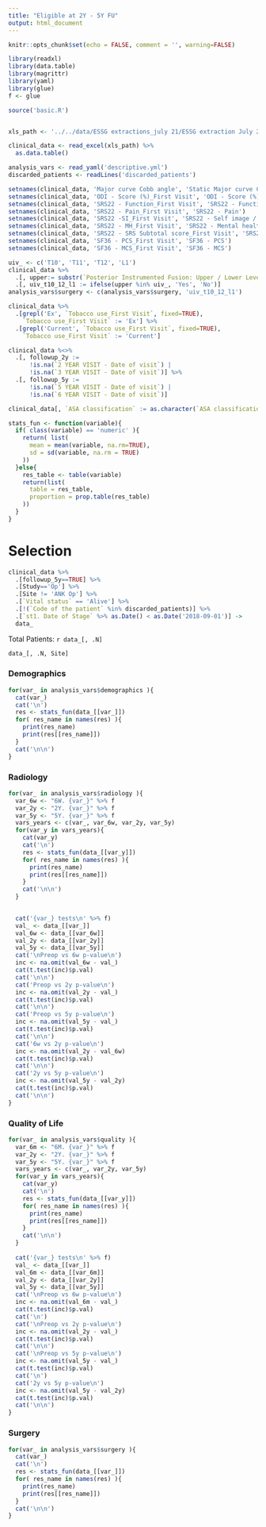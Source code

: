 ```yaml
---
title: "Eligible at 2Y - 5Y FU"
output: html_document
---
```


```r
knitr::opts_chunk$set(echo = FALSE, comment = '', warning=FALSE)
```

```r
library(readxl)
library(data.table)
library(magrittr)
library(yaml)
library(glue)
f <- glue

source('basic.R')


xls_path <- '../../data/ESSG extractions_july 21/ESSG extraction July 2021 DEF.xlsx'

clinical_data <- read_excel(xls_path) %>% 
  as.data.table()

analysis_vars <- read_yaml('descriptive.yml')
discarded_patients <- readLines('discarded_patients')
```

```r
setnames(clinical_data, 'Major curve Cobb angle', 'Static Major curve Cobb angle')
setnames(clinical_data, 'ODI - Score (%)_First Visit', 'ODI - Score (%)')
setnames(clinical_data, 'SRS22 - Function_First Visit', 'SRS22 - Function / Activity')
setnames(clinical_data, 'SRS22 - Pain_First Visit', 'SRS22 - Pain')
setnames(clinical_data, 'SRS22 -SI_First Visit', 'SRS22 - Self image / Appearance')
setnames(clinical_data, 'SRS22 - MH_First Visit', 'SRS22 - Mental health')
setnames(clinical_data, 'SRS22 - SRS Subtotal score_First Visit', 'SRS22 - SRS Subtotal score')
setnames(clinical_data, 'SF36 - PCS_First Visit', 'SF36 - PCS')
setnames(clinical_data, 'SF36 - MCS_First Visit', 'SF36 - MCS') 
```

```r
uiv_ <- c('T10', 'T11', 'T12', 'L1')
clinical_data %>% 
  .[, upper:= substr(`Posterior Instrumented Fusion: Upper / Lower Levels`, 1, 2)] %>% 
  .[, uiv_t10_12_l1 := ifelse(upper %in% uiv_, 'Yes', 'No')]
analysis_vars$surgery <- c(analysis_vars$surgery, 'uiv_t10_12_l1')

clinical_data %>% 
  .[grepl('Ex', `Tobacco use_First Visit`, fixed=TRUE),
    `Tobacco use_First Visit` := 'Ex'] %>% 
  .[grepl('Current', `Tobacco use_First Visit`, fixed=TRUE), 
    `Tobacco use_First Visit` := 'Current'] 

clinical_data %<>% 
  .[, followup_2y := 
      !is.na(`2 YEAR VISIT - Date of visit`) | 
      !is.na(`3 YEAR VISIT - Date of visit`)] %>% 
  .[, followup_5y := 
      !is.na(`5 YEAR VISIT - Date of visit`) | 
      !is.na(`6 YEAR VISIT - Date of visit`)]

clinical_data[, `ASA classification` := as.character(`ASA classification`)]
```

```r
stats_fun <- function(variable){
  if( class(variable) == 'numeric' ){
    return( list(
      mean = mean(variable, na.rm=TRUE),
      sd = sd(variable, na.rm = TRUE)
    ))
  }else{
    res_table <- table(variable)
    return(list(
      table = res_table, 
      proportion = prop.table(res_table)
    ))
  }
}
```

# Selection

```r
clinical_data %>% 
  .[followup_5y==TRUE] %>% 
  .[Study=='Op'] %>% 
  .[Site != 'ANK Op'] %>% 
  .[`Vital status` == 'Alive'] %>% 
  .[!(`Code of the patient` %in% discarded_patients)] %>% 
  .[`st1. Date of Stage` %>% as.Date() < as.Date('2018-09-01')] ->
  data_
```

Total Patients: `r data_[, .N]`

```r
data_[, .N, Site]
```


### Demographics
```r
for(var_ in analysis_vars$demographics ){
  cat(var_)
  cat('\n')
  res <- stats_fun(data_[[var_]])
  for( res_name in names(res) ){
    print(res_name)
    print(res[[res_name]])
  }
  cat('\n\n')
}
```


### Radiology
```r
for(var_ in analysis_vars$radiology ){
  var_6w <- "6W. {var_}" %>% f
  var_2y <- "2Y. {var_}" %>% f
  var_5y <- "5Y. {var_}" %>% f
  vars_years <- c(var_, var_6w, var_2y, var_5y)
  for(var_y in vars_years){
    cat(var_y)
    cat('\n')
    res <- stats_fun(data_[[var_y]])
    for( res_name in names(res) ){
      print(res_name)
      print(res[[res_name]])
    }
    cat('\n\n')
  }

    
  cat('{var_} tests\n' %>% f)
  val_ <- data_[[var_]]
  val_6w <- data_[[var_6w]]
  val_2y <- data_[[var_2y]]
  val_5y <- data_[[var_5y]]
  cat('\nPreop vs 6w p-value\n')
  inc <- na.omit(val_6w - val_)
  cat(t.test(inc)$p.val)
  cat('\n\n')
  cat('Preop vs 2y p-value\n')
  inc <- na.omit(val_2y - val_)
  cat(t.test(inc)$p.val)
  cat('\n\n')
  cat('Preop vs 5y p-value\n')
  inc <- na.omit(val_5y - val_)
  cat(t.test(inc)$p.val)
  cat('\n\n')
  cat('6w vs 2y p-value\n')
  inc <- na.omit(val_2y - val_6w)
  cat(t.test(inc)$p.val)
  cat('\n\n')
  cat('2y vs 5y p-value\n')
  inc <- na.omit(val_5y - val_2y)
  cat(t.test(inc)$p.val)
  cat('\n\n')
}
```


### Quality of Life
```r
for(var_ in analysis_vars$quality ){
  var_6m <- "6M. {var_}" %>% f
  var_2y <- "2Y. {var_}" %>% f
  var_5y <- "5Y. {var_}" %>% f
  vars_years <- c(var_, var_2y, var_5y)
  for(var_y in vars_years){
    cat(var_y)
    cat('\n')
    res <- stats_fun(data_[[var_y]])
    for( res_name in names(res) ){
      print(res_name)
      print(res[[res_name]])
    }
    cat('\n\n')
  }
  
  cat('{var_} tests\n' %>% f)
  val_ <- data_[[var_]]
  val_6m <- data_[[var_6m]]
  val_2y <- data_[[var_2y]]
  val_5y <- data_[[var_5y]]
  cat('\nPreop vs 6w p-value\n')
  inc <- na.omit(val_6m - val_)
  cat(t.test(inc)$p.val)
  cat('\n')
  cat('\nPreop vs 2y p-value\n')
  inc <- na.omit(val_2y - val_)
  cat(t.test(inc)$p.val)
  cat('\n\n')
  cat('\nPreop vs 5y p-value\n')
  inc <- na.omit(val_5y - val_)
  cat(t.test(inc)$p.val)
  cat('\n')
  cat('2y vs 5y p-value\n')
  inc <- na.omit(val_5y - val_2y)
  cat(t.test(inc)$p.val)
  cat('\n\n')
}
```


### Surgery
```r
for(var_ in analysis_vars$surgery ){
  cat(var_)
  cat('\n')
  res <- stats_fun(data_[[var_]])
  for( res_name in names(res) ){
    print(res_name)
    print(res[[res_name]])
  }
  cat('\n\n')
}
```

